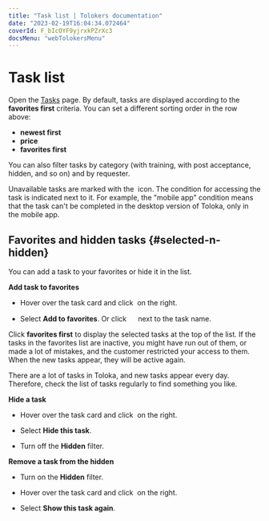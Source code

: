 ```yaml
---
title: "Task list | Tolokers documentation"
date: "2023-02-19T16:04:34.072464"
coverId: F_bIcOYF9yjrxkPZrXc3
docsMenu: "webTolokersMenu"
---
```


# Task list

Open the [Tasks](https://toloka.yandex.ru/tasks) page. By default, tasks are displayed according to the **favorites first** criteria. You can set a different sorting order in the row above:

- **newest first**
- **price**
- **favorites first**

You can also filter tasks by category (with training, with post acceptance, hidden, and so on) and by requester.

Unavailable tasks are marked with the <img src="https://yastatic.net/s3/doc-binary/freeze/ru/toloka-common/ffff7f0618be7fe3d467ae1da45110b236860ecd.svg" alt="" /> icon. The condition for accessing the task is indicated next to it. For example, the "mobile app" condition means that the task can't be completed in the desktop version of Toloka, only in the mobile app.

## Favorites and hidden tasks {#selected-n-hidden}

You can add a task to your favorites or hide it in the list.

**Add task to favorites**

- Hover over the task card and click <img src="https://tlkfrontprod.azureedge.net/portal-production/static/uploaded/images/1676733319521/1676733319521_original_svg.svg" alt="" /> on the right.

- Select **Add to favorites**. Or click <img width="15px" src="https://tlkfrontprod.azureedge.net/portal-production/static/uploaded/images/1676448866956/1676448866956_original_png.png" alt="" /> next to the task name.

Click **favorites first** to display the selected tasks at the top of the list. If the tasks in the favorites list are inactive, you might have run out of them, or made a lot of mistakes, and the customer restricted your access to them. When the new tasks appear, they will be active again.

<Note mode="tip" title="Tip">

There are a lot of tasks in Toloka, and new tasks appear every day. Therefore, check the list of tasks regularly to find something you like.

</Note>

**Hide a task**

- Hover over the task card and click <img src="https://tlkfrontprod.azureedge.net/portal-production/static/uploaded/images/1676733319521/1676733319521_original_svg.svg" alt="" /> on the right.

- Select **Hide this task**.

- Turn off the **Hidden** filter.

**Remove a task from the hidden**

- Turn on the **Hidden** filter.

- Hover over the task card and click <img src="https://tlkfrontprod.azureedge.net/portal-production/static/uploaded/images/1676733319521/1676733319521_original_svg.svg" alt="" /> on the right.

- Select **Show this task again**.
